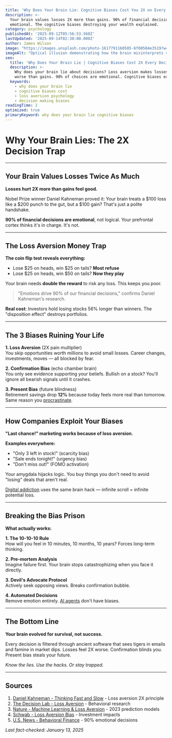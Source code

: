 ```yaml
---
title: 'Why Does Your Brain Lie: Cognitive Biases Cost You 2X on Every Decision'
description: >-
  Your brain values losses 2X more than gains. 90% of financial decisions are 
  emotional. The cognitive biases destroying your wealth explained.
category: psychology
publishedAt: '2025-09-12T05:56:53.560Z'
lastUpdated: '2025-09-14T02:30:00.000Z'
author: James Wilson
image: "https://images.unsplash.com/photo-1617791160505-6f00504e3519?w=1200&h=630&fit=crop"
imageAlt: "Optical illusion demonstrating how the brain misinterprets visual information"
seo:
  title: 'Why Does Your Brain Lie | Cognitive Biases Cost 2X Every Decision'
  description: >-
    Why does your brain lie about decisions? Loss aversion makes losses feel 2X 
    worse than gains. 90% of choices are emotional. Cognitive biases explained.
  keywords:
    - why does your brain lie
    - cognitive biases cost
    - loss aversion psychology
    - decision making biases
readingTime: 2
optimized: true
primaryKeyword: why does your brain lie cognitive biases
---
```


# Why Your Brain Lies: The 2X Decision Trap

---

## Your Brain Values Losses Twice As Much

**Losses hurt 2X more than gains feel good.**

Nobel Prize winner Daniel Kahneman proved it: Your brain treats a $100 loss like a $200 punch to the gut, but a $100 gain? That's just a polite handshake.

**90% of financial decisions are emotional**, not logical. Your prefrontal cortex thinks it's in charge. It's not.

---

## The Loss Aversion Money Trap

**The coin flip test reveals everything:**
- Lose $25 on heads, win $25 on tails? **Most refuse**
- Lose $25 on heads, win $50 on tails? **Now they play**

Your brain needs **double the reward** to risk any loss. This keeps you poor.

> "Emotions drive 90% of our financial decisions," confirms Daniel Kahneman's research.

**Real cost**: Investors hold losing stocks 56% longer than winners. The "disposition effect" destroys portfolios.

---

## The 3 Biases Ruining Your Life

**1. Loss Aversion** (2X pain multiplier)  
You skip opportunities worth millions to avoid small losses. Career changes, investments, moves — all blocked by fear.

**2. Confirmation Bias** (echo chamber brain)  
You only see evidence supporting your beliefs. Bullish on a stock? You'll ignore all bearish signals until it crashes.

**3. Present Bias** (future blindness)  
Retirement savings drop **12%** because today feels more real than tomorrow. Same reason you [procrastinate](/psychology/the-psychology-behind-why-we-procrastinate-even-when-we-know).

---

## How Companies Exploit Your Biases

**"Last chance!" marketing works because of loss aversion.**

**Examples everywhere:**
- "Only 3 left in stock!" (scarcity bias)
- "Sale ends tonight!" (urgency bias)
- "Don't miss out!" (FOMO activation)

Your amygdala hijacks logic. You buy things you don't need to avoid "losing" deals that aren't real.

[Digital addiction](/psychology/digital-detox-improves-mental-health) uses the same brain hack — infinite scroll = infinite potential loss.

---

## Breaking the Bias Prison

**What actually works:**

**1. The 10-10-10 Rule**  
How will you feel in 10 minutes, 10 months, 10 years? Forces long-term thinking.

**2. Pre-mortem Analysis**  
Imagine failure first. Your brain stops catastrophizing when you face it directly.

**3. Devil's Advocate Protocol**  
Actively seek opposing views. Breaks confirmation bubble.

**4. Automated Decisions**  
Remove emotion entirely. [AI agents](/technology/ai-agents-workplace-productivity-2025) don't have biases.

---

## The Bottom Line

**Your brain evolved for survival, not success.**

Every decision is filtered through ancient software that sees tigers in emails and famine in market dips. Losses feel 2X worse. Confirmation blinds you. Present bias steals your future.

*Know the lies. Use the hacks. Or stay trapped.*

---

## Sources

1. [Daniel Kahneman - Thinking Fast and Slow](https://www.princeton.edu/~kahneman/) - Loss aversion 2X principle
2. [The Decision Lab - Loss Aversion](https://thedecisionlab.com/biases/loss-aversion) - Behavioral research
3. [Nature - Machine Learning & Loss Aversion](https://www.nature.com/articles/s41599-023-01620-2) - 2023 prediction models
4. [Schwab - Loss Aversion Bias](https://www.schwabassetmanagement.com/content/loss-aversion-bias) - Investment impacts
5. [U.S. News - Behavioral Finance](https://money.usnews.com/investing/articles/behavioral-finance-fomo-loss-aversion-and-other-investing-biases) - 90% emotional decisions

*Last fact-checked: January 13, 2025*